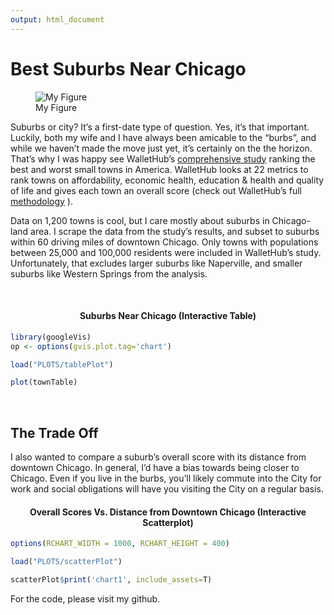 ```yaml
---
output: html_document
---
```


# Best Suburbs Near Chicago

![My Figure](IMAGES/burbsimage.jpg)


Suburbs or city? It’s a first-date type of question.  Yes, it’s that important.  Luckily, both my wife and I have always been amicable to the “burbs”, and while we haven't made the move just yet, it’s certainly on the the horizon.  That’s why I was happy see WalletHub’s [comprehensive study](http://wallethub.com/edu/best-worst-small-cities-to-live-in/16581/) ranking the best and worst small towns in America.  WalletHub looks at 22 metrics to rank towns on affordability, economic health, education & health and quality of life and gives each town an overall score (check out WalletHub’s full [methodology](https://wallethub.com/edu/best-worst-small-cities-to-live-in/16581/#methodology) ).  

Data on 1,200 towns is cool, but I care mostly about suburbs in Chicago-land area.  I scrape the data from the study’s results, and subset to suburbs within 60 driving miles of downtown Chicago. Only towns with populations between 25,000 and 100,000 residents were included in WalletHub’s study.  Unfortunately, that excludes larger suburbs like Naperville, and smaller suburbs like Western Springs from the analysis.

<br>

<center> <h4>Suburbs Near Chicago (Interactive Table)</h4> </center>

```r
library(googleVis)
op <- options(gvis.plot.tag='chart')
```

```r
load("PLOTS/tablePlot")

plot(townTable)
```

<br>

## The Trade Off 

I also wanted to compare a suburb’s overall score with its distance from downtown Chicago.  In general, I’d have a bias towards being closer to Chicago.  Even if you live in the burbs, you’ll likely commute into the City for work and social obligations will have you visiting the City on a regular basis. 
<br>

<center> <h4>Overall Scores Vs. Distance from Downtown Chicago (Interactive Scatterplot)</h4> </center>

```r
options(RCHART_WIDTH = 1000, RCHART_HEIGHT = 400)
```

```r
load("PLOTS/scatterPlot")

scatterPlot$print('chart1', include_assets=T)

```

For the code, please visit my github.



